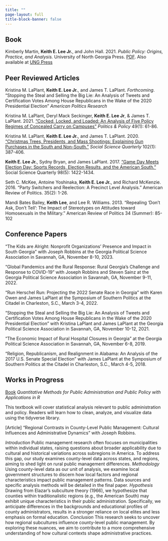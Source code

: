 ```yaml
---
title: ""
page-layout: full
title-block-banner: false
---
```


## Book

Kimberly Martin, **Keith E. Lee Jr.**, and John Hall. 2021. *Public Policy: Origins, Practice, and Analysis.* University of North Georgia Press.  [PDF](research/pubpolicy.pdf). Also available at [UNG Press](https://ung.edu/university-press/books/public-policy.php)


## Peer Reviewed Articles

Kristina M. LaPlant, __Keith E. Lee Jr.__, and James T. LaPlant. _Forthcoming_. "Stopping the Steal and Selling the Big Lie: An Analysis of Tweets and Certification Votes Among House Republicans in the Wake of the 2020 Presidential Election" _American Politics Research_

Kristina M. LaPlant, Deryl Mack Seckinger, __Keith E. Lee Jr__, & James T. LaPlant. 2021. ["Cocked, Locked, and Loaded: An Analysis of Five Policy Regimes of Concealed Carry on Campuses"](research/campuscarry.pdf) _Politics & Policy_ 49(1): 61-86.  

Kristina M. LaPlant, **Keith E. Lee Jr.**, and James T. LaPlant. 2020. [“Christmas Trees, Presidents,
and Mass Shootings: Explaining Gun Purchases in the South and Non-South.”](research/xmastrees.pdf) _Social Science
Quarterly_ 102(1): 387-406.  


**Keith E. Lee Jr.**, Sydny Bryan, and James LaPlant. 2017. [“Game Day Meets Election Day: Sports
Records, Election Results, and the American South.”](research/collegefootball.pdf) Social Science Quarterly 98(5): 1422-1434.  

Seth C. McKee, Antoine Yoshinaka, **Keith E. Lee Jr.**, and Richard McKenzie. 2016. “Party Switchers and Reelection: A Precinct Level Analysis.” American Review of Politics. 35(2): 1-26.  

Mandi Bates Bailey, **Keith Lee**, and Lee R. Williams. 2013. “Repealing ‘Don’t Ask, Don’t Tell’:
The Impact of Stereotypes on Attitudes toward Homosexuals in the Military.” American Review
of Politics 34 (Summer): 85-102

## Conference Papers

"The Kids are Alright: Nonprofit Organizations’ Presence and Impact in South Georgia" with Joseph Robbins at the Georgia Political Science Association in Savannah, GA, November 8-10, 2023.

"Global Pandemics and the Rural Response: Rural Georgia’s Challenge and Response to COVID-19" with Joseph Robbins and Steven Sainz at the Georgia Political Science Association in Savannah, GA, November 9-11, 2022.

“Run Herschel Run: Projecting the 2022 Senate Race in Georgia” with Karen Owen and James LaPlant at the Symposium of Southern Politics at the Citadel in Charleston, S.C., March 3-4, 2022.
 
“Stopping the Steal and Selling the Big Lie: An Analysis of Tweets and Certification Votes Among House Republicans in the Wake of the 2020 Presidential Election” with Kristina LaPlant and James LaPlant at the Georgia Political Science Association in Savannah, GA, November 10-12, 2021.
 
“The Economic Impact of Rural Hospital Closures in Georgia” at the Georgia Political Science Association in Savannah, GA, November 6-8, 2019.
 
“Religion, Republicanism, and Realignment in Alabama: An Analysis of the 2017 U.S. Senate Special Election” with James LaPlant at the Symposium of Southern Politics at the Citadel in Charleston, S.C., March 4-5, 2018.

## Works in Progress

[Book] _Quantitative Methods for Public Administration and Public Policy with Applications in R_

This textbook will cover statistical analysis relevant to public administration and policy. Readers will learn how to clean, analyze, and visualize data using the tidyverse library. 

[Article] "Regional Contrasts in County-Level Public Management: Cultural Influences and Administrative Dynamics" with Joseph Robbins. 

_Introduction_ Public management research often focuses on municipalities within individual states, raising questions about broader applicability due to cultural and historical variations across subregions in America. To address this gap, our study examines county-level data across states, and regions, aiming to shed light on rural public management differences. _Methodology_ Using county-level data as our unit of analysis, we examine local government structures to discern how local factors and regional characteristics impact public management patterns. Data sources and specific analysis methods will be detailed in the final paper. _Hypothesis_ Drawing from Elazar's subculture theory (1966), we hypothesize that counties within traditionalistic regions (e.g., the American South) may exhibit unique characteristics in their public administration. Specifically, we anticipate differences in the backgrounds and educational profiles of county administrators, results in a stronger reliance on local elites and less emphasis on formal education. _Conclusion_ This research seeks to uncover how regional subcultures influence county-level public management. By exploring these nuances, we aim to contribute to a more comprehensive understanding of how cultural contexts shape administrative practices.











